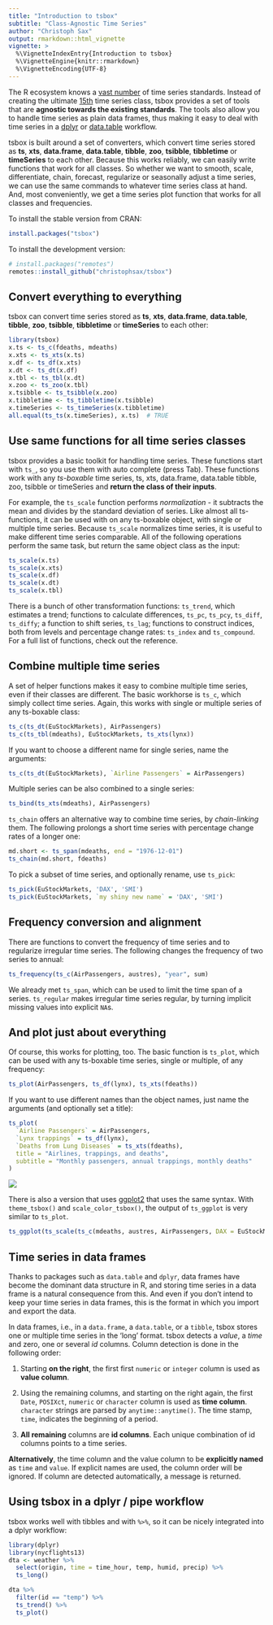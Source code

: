 ```yaml
---
title: "Introduction to tsbox"
subtitle: "Class-Agnostic Time Series"
author: "Christoph Sax"
output: rmarkdown::html_vignette
vignette: >
  %\VignetteIndexEntry{Introduction to tsbox}
  %\VignetteEngine{knitr::rmarkdown}
  %\VignetteEncoding{UTF-8}
---
```


The R ecosystem knows a [vast
number](https://CRAN.R-project.org/view=TimeSeries)  of time series
standards. Instead of creating the ultimate [15th](https://xkcd.com/927/) time
series class, tsbox provides a set of tools that are **agnostic towards the
existing standards**. The tools also allow you to handle time series as plain
data frames, thus making it easy to deal with time series in a
[dplyr](https://CRAN.R-project.org/package=dplyr) or
[data.table](https://CRAN.R-project.org/package=data.table) workflow.

tsbox is built around a set of converters, which convert time series stored as
**ts**, **xts**, **data.frame**, **data.table**, **tibble**, **zoo**, **tsibble**, **tibbletime** or **timeSeries** to each other.
Because this works reliably, we can easily write
functions that work for all classes. So whether we want to smooth, scale,
differentiate, chain, forecast, regularize or seasonally adjust a time series,
we can use the same commands to whatever time series class at hand. And, most
conveniently, we get a time series plot function that works for all classes and
frequencies.

To install the stable version from CRAN:
```r
install.packages("tsbox")
```

To install the development version:
```r
# install.packages("remotes")
remotes::install_github("christophsax/tsbox")
```

## Convert everything to everything

tsbox can convert time series stored as **ts**, **xts**, **data.frame**, **data.table**, **tibble**, **zoo**,
**tsibble**,  **tibbletime** or **timeSeries** to each
other:

```r
library(tsbox)
x.ts <- ts_c(fdeaths, mdeaths)
x.xts <- ts_xts(x.ts)
x.df <- ts_df(x.xts)
x.dt <- ts_dt(x.df)
x.tbl <- ts_tbl(x.dt)
x.zoo <- ts_zoo(x.tbl)
x.tsibble <- ts_tsibble(x.zoo)
x.tibbletime <- ts_tibbletime(x.tsibble)
x.timeSeries <- ts_timeSeries(x.tibbletime)
all.equal(ts_ts(x.timeSeries), x.ts)  # TRUE
```

## Use same functions for all time series classes

tsbox provides a basic toolkit for handling time series. These functions start
with `ts_`, so you use them with auto complete (press Tab). These functions work
with any *ts-boxable* time series, ts, xts, data.frame, data.table tibble, zoo, tsibble or timeSeries and **return the class of their inputs**.

For example, the `ts_scale` function performs *normalization* - it subtracts the
mean and divides by the standard deviation of series. Like almost all ts-
functions, it can be used with on any ts-boxable object, with single or multiple
time series. Because `ts_scale` normalizes time series, it is useful to make
different time series comparable. All of the following operations perform the
same task, but return the same object class as the input:

```r
ts_scale(x.ts)
ts_scale(x.xts)
ts_scale(x.df)
ts_scale(x.dt)
ts_scale(x.tbl)
```

There is a bunch of other transformation functions: `ts_trend`, which estimates
a trend; functions to calculate differences, `ts_pc`, `ts_pcy`, `ts_diff`,
`ts_diffy`; a function to shift series, `ts_lag`; functions to construct
indices, both from levels and percentage change rates: `ts_index` and
`ts_compound`. For a full list of functions, check out the reference.


## Combine multiple time series

A set of helper functions makes it easy to combine multiple time series, even if
their classes are different. The basic workhorse is `ts_c`, which simply collect
time series. Again, this works with single or multiple series of any ts-boxable
class:

```r
ts_c(ts_dt(EuStockMarkets), AirPassengers)
ts_c(ts_tbl(mdeaths), EuStockMarkets, ts_xts(lynx))
```

If you want to choose a different name for single series, name the arguments:

```r
ts_c(ts_dt(EuStockMarkets), `Airline Passengers` = AirPassengers)
```

Multiple series can be also combined to a single series:

```r
ts_bind(ts_xts(mdeaths), AirPassengers)
```

`ts_chain` offers an alternative way to combine time series, by *chain-linking*
them. The following prolongs a short time series with percentage change rates of
a longer one:

```r
md.short <- ts_span(mdeaths, end = "1976-12-01")
ts_chain(md.short, fdeaths)
```

To pick a subset of time series, and optionally rename, use `ts_pick`:

```r
ts_pick(EuStockMarkets, 'DAX', 'SMI')
ts_pick(EuStockMarkets, `my shiny new name` = 'DAX', 'SMI')
```

## Frequency conversion and alignment

There are functions to convert the frequency of time series and to regularize
irregular time series. The following changes the frequency of two series to
annual:

```r
ts_frequency(ts_c(AirPassengers, austres), "year", sum)
```

We already met `ts_span`, which can be used to limit the time span of a
series. `ts_regular` makes irregular time series regular, by turning implicit
missing values into explicit `NA`s.

## And plot just about everything

Of course, this works for plotting, too. The basic function is `ts_plot`, which
can be used with any ts-boxable time series, single or multiple, of any
frequency:

```r
ts_plot(AirPassengers, ts_df(lynx), ts_xts(fdeaths))
```

If you want to use different names than the object names, just name the arguments (and optionally set a title):

```r
ts_plot(
  `Airline Passengers` = AirPassengers,
  `Lynx trappings` = ts_df(lynx),
  `Deaths from Lung Diseases` = ts_xts(fdeaths),
  title = "Airlines, trappings, and deaths",
  subtitle = "Monthly passengers, annual trappings, monthly deaths"
)
```

![](fig/plot1.png)

There is also a version that uses
[ggplot2](https://CRAN.R-project.org/package=ggplot2) that uses the same syntax.
With `theme_tsbox()` and `scale_color_tsbox()`, the output of `ts_ggplot` is
very similar to `ts_plot`.

```r
ts_ggplot(ts_scale(ts_c(mdeaths, austres, AirPassengers, DAX = EuStockMarkets[ ,'DAX'])))
```

## Time series in data frames

Thanks to packages such as `data.table` and `dplyr`, data frames have become the
dominant data structure in R, and storing time series in a data frame is a
natural consequence from this. And even if you don't intend to keep your time
series in data frames, this is the format in which you import and export the
data.

In data frames, i.e., in a `data.frame`, a `data.table`, or a `tibble`, tsbox
stores one or multiple time series in the 'long' format. tsbox detects a
*value*, a *time* and zero, one or several *id* columns. Column detection is
done in the following order:

1. Starting **on the right**, the first first `numeric` or `integer` column is
used as **value column**.

1. Using the remaining columns, and starting on the right again, the first
`Date`, `POSIXct`, `numeric` or `character` column is used as **time column**.
`character` strings are parsed by `anytime::anytime()`.
The time stamp, `time`, indicates the beginning of a period.

1. **All remaining** columns are **id columns**. Each unique combination of id
columns points to a time series.

**Alternatively**, the time column and the value column to be **explicitly named** as
`time` and `value`. If explicit names are used, the column order will be
ignored. If column are detected automatically, a message is returned.


## Using tsbox in a dplyr / pipe workflow

tsbox works well with tibbles and with `%>%`, so it can be nicely integrated
into a dplyr workflow:

```r
library(dplyr)
library(nycflights13)
dta <- weather %>%
  select(origin, time = time_hour, temp, humid, precip) %>%
  ts_long()

dta %>%
  filter(id == "temp") %>%
  ts_trend() %>%
  ts_plot()

```

